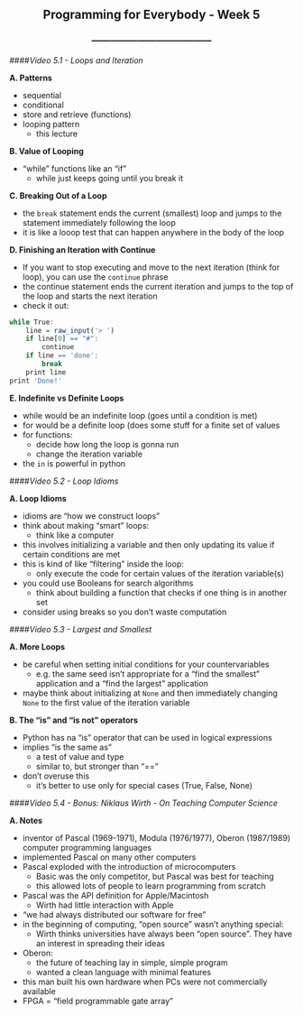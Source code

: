 <center> <h2>Programming for Everybody - Week 5</h2> </center>
<center> <h3>---------------------------------------</h3> </center>

####*Video 5.1 - Loops and Iteration*

**A. Patterns**

- sequential
- conditional
- store and retrieve (functions)
- looping pattern
    - this lecture
    
**B. Value of Looping**

- "while" functions like an "if"
    - while just keeps going until you break it

**C. Breaking Out of a Loop**

- the ```break``` statement ends the current (smallest) loop and jumps to the statement immediately following the loop
- it is like a looop test that can happen anywhere in the body of the loop

**D. Finishing an Iteration with Continue**

- If you want to stop executing and move to the next iteration (think for loop), you can use the ```continue``` phrase
- the continue statement ends the current iteration and jumps to the top of the loop and starts the next iteration
- check it out:

```r
while True:
    line = raw_input('> ')
    if line[0] == "#":
        continue
    if line == 'done':
        break
    print line
print 'Done!'
```

**E. Indefinite vs Definite Loops**

- while would be an indefinite loop (goes until a condition is met)
- for would be a definite loop (does some stuff for a finite set of values
- for functions:
    - decide how long the loop is gonna run
    - change the iteration variable
- the ```in``` is powerful in python

####*Video 5.2 - Loop Idioms*

**A. Loop Idioms**

- idioms are "how we construct loops"
- think about making "smart" loops:
    - think like a computer
- this involves initializing a variable and then only updating its value if certain conditions are met
- this is kind of like "filtering" inside the loop:
    - only execute the code for certain values of the iteration variable(s)
- you could use Booleans for search algorithms
    - think about building a function that checks if one thing is in another set
- consider using breaks so you don't waste computation

####*Video 5.3 - Largest and Smallest*

**A. More Loops**

- be careful when setting initial conditions for your countervariables
    - e.g. the same seed isn't appropriate for a "find the smallest" application and a "find the largest" application
- maybe think about initializing at ```None``` and then immediately changing ```None``` to the first value of the iteration variable

**B. The "is" and "is not" operators**

- Python has na "is" operator that can be used in logical expressions
- implies "is the same as"
    - a test of value and type
    - similar to, but stronger than "=="
- don't overuse this
    - it's better to use only for special cases (True, False, None)

####*Video 5.4 - Bonus: Niklaus Wirth - On Teaching Computer Science*

**A. Notes**

- inventor of Pascal (1969-1971), Modula (1976/1977), Oberon (1987/1989) computer programming languages
- implemented Pascal on many other computers
- Pascal exploded with the introduction of microcomputers
    - Basic was the only competitor, but Pascal was best for teaching
    - this allowed lots of people to learn programming from scratch
- Pascal was the API definition for Apple/Macintosh
    - Wirth had little interaction with Apple
- "we had always distributed our software for free"
- in the beginning of computing, "open source" wasn't anything special:
    - Wirth thinks universities have always been "open source". They have an interest in spreading their ideas
- Oberon:
    - the future of teaching lay in simple, simple program
    - wanted a clean language with minimal features
- this man built his own hardware when PCs were not commercially available
- FPGA = "field programmable gate array"

